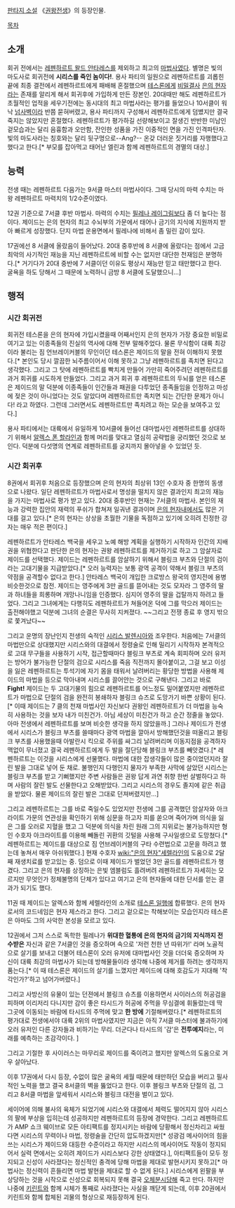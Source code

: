 [[판타지 소설]] 《[[권왕전생]]》의 등장인물.

[[목차]]

== 소개 ==

회귀 전에서는 [[레펜하르트 왈드 안타레스]]를 제외하고 최고의 [[마법사]]였다. 별명은 빛의 마도사로 회귀전에 '''시리스를 죽인 놈이다!'''. 용사 파티의 일원으로 레펜하르트를 괴롭힌 끝에 최종 결전에서 레펜하르트에게 패배해 혼절했으며 [[테스론]]에게 [[비밀결사]] [[은의 현자]]라는 존재를 알리게 해서 회귀후에 가입하게 만든 장본인. 20대때만 해도 레펜하르트가 초월적인 업적을 세우기전에는 동시대의 최고 마법사라는 평가를 들었으나 10서클이 워낙 [[넘사벽]]이라 반쯤 묻혀버렸고, 용사 파티까지 구성해서 레펜하르트에게 덤볐지만 결국 죽지는 않았지만 혼절했다. 레펜하르트가 평가하길 선량해보이고 잘생긴 반반한 미남인 겉모습과는 달리 음흉함과 오만함, 잔인한 성품을 가진 이중적인 면을 가진 인격파탄자. 빛의 마도사라는 칭호와는 달리 뒷구멍으로--Ang?-- 온갖 더러운 짓거리를 자행했다고 했다고 한다.[* 부모를 잡아먹고 태어난 엘린과 함께 레펜하르트의 경멸의 대상.]

== 능력 ==
전생 때는 레펜하르트 다음가는 9서클 마스터 마법사이다. 그때 당시의 마력 수치는 마왕 레펜하르트 마력치의 1/2수준이였다.

12권 기준으로 7서클 후반 마법사. 마력의 수치는 [[필레나 레이그림]]보다 좀 더 높다는 점이다.  제이드는 은의 현자의 최고 수뇌부의 가문에서 태어나 금기의 지식에 지원까지 받아 빠르게 성장했다. 단지 마법 운용면에서 필레나에 비해서 좀 밀린 감이 있다.

17권에선 8 서클에 올랐음이 들어났다. 20대 중후반에 8 서클에 올랐다는 점에서 고금 최악의 사기적인 재능을 지닌 레펜하르트에 비할 수는 없지만 대단한 천재임은 분명하다.[* 거기다가 20대 중반에 7 서클이던 이유도 평상시 재능만 믿고 태만했다고 한다. 굴욕을 하도 당해서 그 때문에 노력하니 금방 8 서클에 도달했으니...]

== 행적 ==

=== 시간 회귀전 ===

회귀전 테스론을 은의 현자에 가입시켰을때 어째서인지 은의 현자가 가장 중요한 비밀로 여기고 있는 이종족들의 진실의 역사에 대해 전부 말해주었다. 물론 무식함이 대륙 최강이라 불리는 짐 언브레이커블의 무인이던 테스론은 제이드의 말을 전혀 이해하지 못했다.[* 본인도 당시 깔끔한 뇌주름이어서 이해 못하고 그냥 레펜하르트를 족치면 된다고 생각했다. 그리고 그 탓에 레펜하르트를 빡치게 만들어 가만히 죽어주려던 레펜하르트를 과거 회귀를 시도하게 만들었다. 그리고 과거 회귀 후 레펜하르트의 두뇌를 얻은 테스론은 제이드의 말 덕분에 이종족들이 인간들과 패권을 다투었던 종족들임을 인정하고 마성에 젖은 것이 아니었다는 것도 알았다며 레펜하르트만 족치면 되는 간단한 문제가 아니다! 라고 하였다. 그런데 그러면서도 레펜하르트만 족치려고 하는 모순을 보여주고 있다.]

용사 파티에서는 대륙에서 유일하게 10서클에 들어선 대마법사인 레펜하르트를 상대하기 위해서 [[알렉스 폰 할라인]]과 함께 머리를 맞대고 열심히 공략법을 궁리했던 것으로 보인다. 덕분에 다섯명의 연계로 레펜하르트를 궁지까지 몰아넣을 수 있었던 듯.
=== 시간 회귀후 ===

8권에서 회귀후 처음으로 등장했으며 은의 현자의 최상위 13인 수호자 중 한명의 동생으로 나왔다. 일단 레펜하르트가 마법사로서 명성을 떨치지 않은 결과인지 최고의 재능을 가지는 마법사로 평가 받고 있다. 20대 중후반인 현재는 7서클의 마법사. 본인의 재능과 강력한 집안의 재력의 푸쉬가 합쳐져 일궈낸 결과이며 [[은의 현자]]내에서도 많은 기대를 걸고 있다.[* 은의 현자는 상상을 초월한 기물을 독점하고 있기에 오히려 진정한 강자는 매우 적은 편이다.]

레펜하르트가 안타레스 백국을 세우고 노예 해방 계획을 실행하기 시작하자 인간의 지배권을 위협한다고 판단한 은의 현자는 권왕 레펜하르트를 제거하기로 하고 그 암살자로 제이드를 선택했다. 제이드는 레펜하르트를 암살하기 위해서 블링크 부츠와 단절의 검이라는 고대기물을 지급받았다.[* 오러 능력자는 보통 광역 공격이 약해서 블링크 부츠의 약점을 공격할수 없다고 한다.] 안타레스 백국이 개입한 크로방스 왕국의 영지전에 용병 비슷한것으로 참전. 제이드는 영주에게 3만 골드를 뜯어내는 것도 모자라 그 영주의 딸과 하녀들을 희롱하며 개망나니임을 인증했다. 심지어 영주의 딸을 겁탈까지 하려고 들었다. 그리고 그녀에게는 다행히도 레펜하르트가 쳐들어온 덕에 그를 막으러 제이드는 출전해야했고 덕분에 그녀의 순결은 무사히 지켜졌다. ~~그리고 전쟁 종료 후 영지 밖으로 쫓겨났다~~ 

그리고 운명의 장난인지 전생의 숙적인 [[시리스 발렌시아]]와 조우한다. 처음에는 7서클의 마법만으로 상대했지만 시리스와의 대결에서 정령술로 인해 밀리기 시작하자 본격적으로 고대 무구들을 사용하기 시작, 접근할때마다 블링크 부츠로 계속 회피하며 오러 유저는 방어가 불가능한 단절의 검으로 시리스를 죽음 직전까지 몰아붙이고, 그걸 보고 이성을 잃은 레펜하르트는 투석기에 자기 몸을 태워서 날려버리는 황당한 방법을 사용해 제이드의 마법을 등으로 막아내며 시리스를 끌어안는 것으로 구해낸다. 그리고 바로 '''Fight!''' 제이드는 두 고대기물의 힘으로 레펜하르트를 어느정도 밀어붙였지만 레펜하르트가 마법으로 단절의 검을 완전히 봉쇄하자 블링크 슈즈로 도망가기 바쁜 상황이 된다.[* 이때 제이드는 7 클의 천재 마법사인 자신보다 권왕인 레펜하르트가 더 마법을 능숙히 사용하는 것을 보자 내가 미친건가. 아님 세상이 미친건가 하고 순간 정줄을 놓았다. 아마 전생에서 레펜하르트를 보며 비슷한 생각을 하지 않았을까.] 그러나 제이드가 전생에서 시리스가 블링크 부츠를 쓸때마다 광역 마법을 깔아서 방해했던것을 떠올리고 블링크 부츠를 사용했을때 아발란시 킥으로 주위를 싸그리 날려버리며 이동지점을 공격하자 맥없이 무너졌고 결국 레펜하르트에게 두 발을 절단당해 블링크 부츠를 빼앗겼다.[* 레펜하르트는 이것을 시리스에게 선물했다. 마법에 대한 잡생각들이 많은 중이었던지라 잘린 발을 그대로 넣어 둔 채로. 불행인지 다행인지 물자가 부족한 사막에 살았던 시리스는 블링크 부츠를 받고 기뻐했지만 주변 사람들은 권왕 답게 과연 취향 한번 살벌하다고 하며 사람의 잘린 발도 선물한다고 오해받았다. 그리고 시리스의 경우도 졸지에 같은 취급을 받았다. 물론 제이드의 잘린 발은 그대로 던져버렸지만…]

그리고 레펜하르트는 그를 바로 죽일수도 있었지만 전생에 그를 공격했던 암살자와 아크라이트 가문의 연관성을 확인하기 위해 심문을 하고자 피를 쏟으며 죽어가며 의식을 잃은 그를 오러로 지혈을 했고 그 덕분에 의식을 차린 원래 그의 지위로는 불가능하지만 형인 수호자 아크라이트를 이용해 빼돌린 귀환의 깃털을 사용해 구사일생으로 도망쳤다.[* 레펜하르트는 제이드를 대상으로 짐 언브레이커블의 구타 수련법으로 고문을 하려고 했는데 놓쳐서 매우 아쉬워했다.] 현재 수호자 [[wiki:"은의 현자"세렐라인]]의 도움으로 2달 째 재생치료를 받고있는 중. 덤으로 이때 제이드가 벌었던 3만 골드를 레펜하르트가 챙겼다. 그리고 은의 현자를 상징하는 은빛 엠블럼도 흘려버려 레펜하르트가 자세히는 모르지만 무엇인가 정체불명의 단체가 있다고 여기고 은의 현자들에 대한 단서를 얻는 결과가 되기도 했다.

11권 때 제이드는 알렉스와 함께 세렐라인의 소개로 [[테스론 일행]]에 합류했다. 은의 현자로서의 코드네임은 현자 제스라고 한다. 그리고 겉으로는 착해보이는 모습인지라 테스론은 아마도 그의 사악한 본성을 모르고 있다.

12권에서 그저 스스로 독학한 필레나가 '''위대한 혈통에 은의 현자의 금기의 지식까지 전수받은''' 자신과 같은 7서클인 것을 증오하며 속으로 '저런 천한 년 따위가!' 라며 노골적으로 살기를 보내고 더불어 테스론이 오러 유저에 대마법사인 것을 더더욱 증오하며 자신이 대륙 최강의 마법사가 되는데 방해물들이라 생각해 나중에 제거를 하려는 생각까지 품는다.[* 이 때 테스론은 제이드의 살기를 느꼈지만 제이드에 대해 호감도가 지대해 '착각인가?'하고 넘어가버렸다.]

그리고 사방신의 유물이 있는 던젼에서 블링크 슈츠를 이용하면서 사이러스의 허공검을 피하며 이리저리 다니지만 감이 좋은 타시드가 허공에 주먹을 무심결에 휘둘렀는데 딱 그곳에 이동되는 바람에 타시드의 주먹에 맞고 '''한 방에''' 기절해버렸다.[* 레펜하르트의 평가대로 전생에서야 대륙 2위의 마법사였지만 지금은 아직 7서클 마스터에 불과하기에 오러 유저인 다른 강자들과 비하기는 무리. 더군다나 타시드의 '감'은 '''전투예지'''라는, 미래를 예측하는 초감각이다. ]

그리고 기절한 후 사이러스는 마무리로 제이드를 죽이려고 했지만 알렉스의 도움으로 겨우 살아났다.

이후 17권에서 다시 등장, 수없이 많은 굴욕의 세월 때문에 태만하던 모습을 버리고 필사적인 노력을 했고 결국 8서클의 벽을 뚫었다고 한다. 이후 블링크 부츠와 단절의 검, 그리고 8서클 마법을 앞세워서 시리스와 블링크 대전을 벌이고 있다.

세이어에 의해 불사의 육체가 되었기에 시리스와 대결에서 체력도 떨어지지 않아 시리스의 팔에 부상을 입히는데 성공하지만 레펜하르트의 등장에 경악한다. 그리고 레펜하르트가 AMP 쇼크 웨이브로 모든 아티팩트를 정지시키는 바람에 당황해서 정신차리고 싸웠다면 시리스의 무력이나 마법, 정령술을 간단히 압도하겠지만[* 성광검 메사이어의 힘을 쓰는 시리스가 제이드와 대등한 수준이라고 하지만 시리스의 메사이어도 작동이 정지되어서 실력 면에서는 오히려 제이드가 시리스보다 강한 상태였다.], 아티팩트들이 모두 정지되고 신성이 사라졌다는 정신적인 충격에 당해 마법을 제대로 발현시키지 못하고[* 마법사는 정신력이 흔들리면 마법 발현을 제대로 할 수 없게 된다.] 시리스에게 왼팔을 부상당하는 것을 시작으로 신성으로 회복되지 못해 결국 [[오체분시]]당해 죽고 만다. 하지만 나중에 [[키린트]]와 함께 시체가 통째로 사라졌다는 사실을 깨닫게 되는데, 이후 20권에서 키린트와 함께 합체된 괴물의 형상으로 재등장하게 된다.
